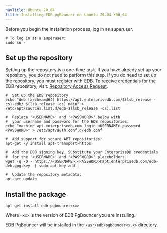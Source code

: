 ```yaml
---
navTitle: Ubuntu 20.04
title: Installing EDB pgBouncer on Ubuntu 20.04 x86_64
---
```


Before you begin the installation process, log in as superuser.

```shell
# To log in as a superuser:
sudo su -
```

## Set up the repository

Setting up the repository is a one-time task. If you have already set up your repository, you do not need to perform this step. If you do need to set up the repository, you must register with EDB. To receive credentials for the EDB repository, visit: [Repository Access Request](https://www.enterprisedb.com/repository-access-request).

```shell
#  Set up the EDB repository
echo "deb [arch=amd64] https://apt.enterprisedb.com/$(lsb_release -cs)-edb/ $(lsb_release -cs) main" > /etc/apt/sources.list.d/edb-$(lsb_release -cs).list

#  Replace '<USERNAME>' and '<PASSWORD>' below with
#  your username and password for the EDB repositories:
echo "machine apt.enterprisedb.com login <USERNAME> password <PASSWORD>" > /etc/apt/auth.conf.d/edb.conf

#  Add support for secure APT repositories:
apt-get -y install apt-transport-https

#  Add the EDB signing key. Substitute your EnterpriseDB credentials
#  for the '<USERNAME>' and '<PASSWORD>' placeholders.
wget -q -O - https://<USERNAME>:<PASSWORD>@apt.enterprisedb.com/edb-deb.gpg.key  | sudo apt-key add -

#  Update the repository metadata:
apt-get update
```

## Install the package

```shell
apt-get install edb-pgbouncer<xx>
```

Where `<xx>` is the version of EDB PgBouncer you are installing.

EDB PgBouncer will be installed in the `/usr/edb/pgbouncer<x.x>` directory.
